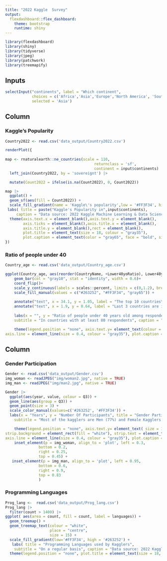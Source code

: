 ```yaml
---
title: "2022 Kaggle  Survey"
output: 
  flexdashboard::flex_dashboard:
    theme: bootstrap
    runtime: shiny
---
```


```r
library(flexdashboard)
library(shiny)
library(tidyverse)
library(jpeg)
library(patchwork)
library(treemapify)
```

Inputs {.sidebar data-width=150}
-------------------------------------
```r
selectInput("continents", label = "Which continent",
            choices = c('Africa','Asia','Europe','North America', 'South America', 'Oceania'),
            selected = 'Asia')
```


Column {data-width=600 .tabset}
-------------------------------------


### Kaggle's Popularity 

```r
Country2022 <- read.csv('data_output/Country2022.csv')

renderPlot({
  
map <- rnaturalearth::ne_countries(scale = 110, 
                                        returnclass = 'sf', 
                                        continent = input$continents) |> 
  left_join(Country2022, by = 'sovereignt') |> 

  mutate(Count2022 = ifelse(is.na(Count2022), 0, Count2022))

map |> 
  ggplot() +
  geom_sf(aes(fill = Count2022)) +
  scale_fill_gradient(name = 'Kaggle\'s popularity',low = '#FF3F34', high = '#263252') +
 labs( title = paste("Kaggle's Popularity in",input$continents),
     caption = "Data source: 2022 Kaggle Machine Learning & Data Science Survey ") +
  theme(axis.text.x = element_blank(),axis.text.y = element_blank(),
        axis.ticks = element_blank(),axis.title.x = element_blank(),
        axis.title.y = element_blank(),rect = element_blank(),
        plot.title = element_text(size = 18, colour = "gray35"), 
        plot.caption = element_text(color = "gray65", face = "bold", size = 5))
})
```

### Ratio of people under 40

```r
Country_age <- read.csv('data_output/Country_age.csv')

ggplot(Country_age, aes(reorder(CountryName, +Lower40yoRatio), Lower40yoRatio, fill = Color))+
    geom_bar(col = "gray10", stat = "identity", width = 0.6)+
    coord_flip()+
    scale_y_continuous(labels = scales::percent, limits = c(0,1.2), breaks = seq(0,0.8,0.2), expand = c(0, 0),)+
    scale_fill_manual(values = c("#263252", "#FF3F34", "gray65")) +
    
    annotate("text", x = 34.1, y = 1.05, label = "The top 10 countries\n with the\n highest rate are in\n Asia or North Africa", fontface = "bold", size = 2, colour = "#263252")+
    annotate("text", x = 1.9, y = 0.64, label = "Last 3 countries are in Europe", fontface = "bold", size = 2, colour = "#FF3F34")+
    
    labs(x = "", y = "Ratio of people under 40 years old among responders", title = "Ratio of people under 40 by countries", 
    subtitle = "In countries with at least 80 respondents", caption = "Data source: 2022 Kaggle Machine Learning & Data Science Survey ") +

    theme(legend.position = "none", axis.text.y= element_text(colour = as.list(Country_age)$Color, size = 6), axis.text.x = element_text(size = 6, colour = "gray45"), panel.background = element_rect(fill = "white"), plot.title = element_text(size = 18, colour = "gray35"), plot.subtitle = element_text(size = 12, colour = "gray62"),
axis.line = element_line(size = 0.4, colour = "gray35"), plot.caption = element_text(color = "gray65", face = "bold", size = 5), axis.title = element_text(size = 10, colour = "gray25"))
```

Column {data-width=400}
-------------------------------------

### Gender Participation

```r
Gender <- read.csv('data_output/Gender.csv')
img_woman <- readJPEG("img/woman2.jpg", native = TRUE)
img_man <- readJPEG("img/man2.jpg", native = TRUE)

Gender |> 
  ggplot(aes(year, value, colour = Q3)) +
  geom_line(aes(group = Q3)) +
  geom_point(size = 3) +
  scale_color_manual(values=c('#263252', '#FF3F34')) +
  labs(x = "Years", y = "Number Of Participants", title = "Gender Participation through the years", 
    subtitle = "Most of the kagglers are Men (77%) and Female Kagglers are (22%)", caption = "Data source: 2022 Kaggle Machine Learning & Data Science Survey ") +

    theme(legend.position = "none", axis.text.y= element_text( size = 10), axis.text.x = element_text(size = 10, colour = "gray45"), panel.background = element_rect(fill = "white"), plot.background = element_rect(fill = "white"), plot.title = element_text(size = 18, colour = "gray35"), plot.subtitle = element_text(size = 12, colour = "gray62"),
strip.background = element_rect(fill = "white"), strip.text = element_text(size = 12, colour = "gray25", face = "bold"), panel.grid.major = element_line(colour = "white"),
axis.line = element_line(size = 0.4, colour = "gray35"), plot.caption = element_text(color = "gray65", face = "bold", size = 5), axis.title = element_text(size = 12, colour = "gray25")) +
    inset_element(p = img_woman, align_to = 'plot', left = 0.3,
               bottom = 0.2,
               right = 0.25,
               top = 0.45) +
   inset_element(p = img_man, align_to = 'plot', left = 0.95,
               bottom = 0.6,
               right = 0.9,
               top = 0.83
               ) 

```

### Programming Languages

```r
Prog_lang <-  read.csv('data_output/Prog_lang.csv')
Prog_lang |> 
  filter(count > 1400) |> 
ggplot( aes(area = count, fill = count, label = languages)) +
  geom_treemap() +
  geom_treemap_text(colour = "white",
                    place = "centre",
                    size = 15) +
  scale_fill_gradient(low='#FF3F34', high = '#263252') +
   labs( title = "Programming Languages used by Kagglers", 
    subtitle = "On a regular basis", caption = "Data source: 2022 Kaggle Machine Learning & Data Science Survey ") +
  theme(legend.position = "none", plot.title = element_text(size = 18, colour = "gray35"), plot.subtitle = element_text(size = 12, colour = "gray62"),  plot.caption = element_text(color = "gray65", face = "bold", size = 5))
```



